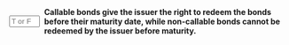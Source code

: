 ::: {.question-block}

<form onsubmit="event.preventDefault(); checkAnswerBox('module6_tf_q007','T')" style="display: flex; align-items: center; gap: 8px;">
<input type="text" id="module6_tf_q007" name="module6_tf_q007" maxlength="1" placeholder="T or F" style="width: 55px;" data-correct-answer="T" /> 
<label for="module6_tf_q007"><strong>Callable bonds give the issuer the right to redeem the bonds before their maturity date, while non-callable bonds cannot be redeemed by the issuer before maturity.</strong></label>
</form>

<div id="feedback-module6_tf_q007" class="feedback" data-status="" style="display:none;">
This is TRUE. Callable bonds can be redeemed early by the issuer, while non-callable bonds cannot.
</div>

:::
